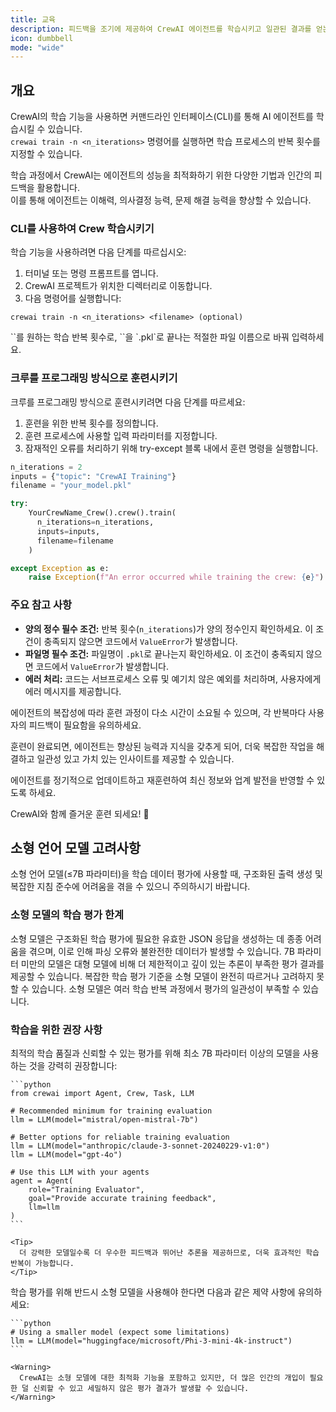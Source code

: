 ```yaml
---
title: 교육
description: 피드백을 조기에 제공하여 CrewAI 에이전트를 학습시키고 일관된 결과를 얻는 방법을 알아보세요.
icon: dumbbell
mode: "wide"
---
```


## 개요

CrewAI의 학습 기능을 사용하면 커맨드라인 인터페이스(CLI)를 통해 AI 에이전트를 학습시킬 수 있습니다.  
`crewai train -n <n_iterations>` 명령어를 실행하면 학습 프로세스의 반복 횟수를 지정할 수 있습니다.

학습 과정에서 CrewAI는 에이전트의 성능을 최적화하기 위한 다양한 기법과 인간의 피드백을 활용합니다.  
이를 통해 에이전트는 이해력, 의사결정 능력, 문제 해결 능력을 향상할 수 있습니다.

### CLI를 사용하여 Crew 학습시키기

학습 기능을 사용하려면 다음 단계를 따르십시오:

1. 터미널 또는 명령 프롬프트를 엽니다.
2. CrewAI 프로젝트가 위치한 디렉터리로 이동합니다.
3. 다음 명령어를 실행합니다:

```shell
crewai train -n <n_iterations> <filename> (optional)
```
<Tip>
  `<n_iterations>`를 원하는 학습 반복 횟수로, `<filename>`을 `.pkl`로 끝나는 적절한 파일 이름으로 바꿔 입력하세요.
</Tip>

### 크루를 프로그래밍 방식으로 훈련시키기

크루를 프로그래밍 방식으로 훈련시키려면 다음 단계를 따르세요:

1. 훈련을 위한 반복 횟수를 정의합니다.
2. 훈련 프로세스에 사용할 입력 파라미터를 지정합니다.
3. 잠재적인 오류를 처리하기 위해 try-except 블록 내에서 훈련 명령을 실행합니다.

```python Code
n_iterations = 2
inputs = {"topic": "CrewAI Training"}
filename = "your_model.pkl"

try:
    YourCrewName_Crew().crew().train(
      n_iterations=n_iterations,
      inputs=inputs,
      filename=filename
    )

except Exception as e:
    raise Exception(f"An error occurred while training the crew: {e}")
```

### 주요 참고 사항

- **양의 정수 필수 조건:** 반복 횟수(`n_iterations`)가 양의 정수인지 확인하세요. 이 조건이 충족되지 않으면 코드에서 `ValueError`가 발생합니다.
- **파일명 필수 조건:** 파일명이 `.pkl`로 끝나는지 확인하세요. 이 조건이 충족되지 않으면 코드에서 `ValueError`가 발생합니다.
- **에러 처리:** 코드는 서브프로세스 오류 및 예기치 않은 예외를 처리하며, 사용자에게 에러 메시지를 제공합니다.

에이전트의 복잡성에 따라 훈련 과정이 다소 시간이 소요될 수 있으며, 각 반복마다 사용자의 피드백이 필요함을 유의하세요.

훈련이 완료되면, 에이전트는 향상된 능력과 지식을 갖추게 되어, 더욱 복잡한 작업을 해결하고 일관성 있고 가치 있는 인사이트를 제공할 수 있습니다.

에이전트를 정기적으로 업데이트하고 재훈련하여 최신 정보와 업계 발전을 반영할 수 있도록 하세요.

CrewAI와 함께 즐거운 훈련 되세요! 🚀

## 소형 언어 모델 고려사항

<Warning>
  소형 언어 모델(≤7B 파라미터)을 학습 데이터 평가에 사용할 때, 구조화된 출력 생성 및 복잡한 지침 준수에 어려움을 겪을 수 있으니 주의하시기 바랍니다.
</Warning>

### 소형 모델의 학습 평가 한계

<CardGroup cols={2}>
  <Card title="JSON 출력 정확도" icon="triangle-exclamation">
    소형 모델은 구조화된 학습 평가에 필요한 유효한 JSON 응답을 생성하는 데 종종 어려움을 겪으며, 이로 인해 파싱 오류와 불완전한 데이터가 발생할 수 있습니다.
  </Card>
  <Card title="평가 품질" icon="chart-line">
    7B 파라미터 미만의 모델은 대형 모델에 비해 더 제한적이고 깊이 있는 추론이 부족한 평가 결과를 제공할 수 있습니다.
  </Card>
  <Card title="지침 준수" icon="list-check">
    복잡한 학습 평가 기준을 소형 모델이 완전히 따르거나 고려하지 못할 수 있습니다.
  </Card>
  <Card title="일관성" icon="rotate">
    소형 모델은 여러 학습 반복 과정에서 평가의 일관성이 부족할 수 있습니다.
  </Card>
</CardGroup>

### 학습을 위한 권장 사항

<Tabs>
  <Tab title="Best Practice">
    최적의 학습 품질과 신뢰할 수 있는 평가를 위해 최소 7B 파라미터 이상의 모델을 사용하는 것을 강력히 권장합니다:

    ```python
    from crewai import Agent, Crew, Task, LLM

    # Recommended minimum for training evaluation
    llm = LLM(model="mistral/open-mistral-7b")

    # Better options for reliable training evaluation
    llm = LLM(model="anthropic/claude-3-sonnet-20240229-v1:0")
    llm = LLM(model="gpt-4o")

    # Use this LLM with your agents
    agent = Agent(
        role="Training Evaluator",
        goal="Provide accurate training feedback",
        llm=llm
    )
    ```

    <Tip>
      더 강력한 모델일수록 더 우수한 피드백과 뛰어난 추론을 제공하므로, 더욱 효과적인 학습 반복이 가능합니다.
    </Tip>
  </Tab>
  <Tab title="Small Model Usage">
    학습 평가를 위해 반드시 소형 모델을 사용해야 한다면 다음과 같은 제약 사항에 유의하세요:

    ```python
    # Using a smaller model (expect some limitations)
    llm = LLM(model="huggingface/microsoft/Phi-3-mini-4k-instruct")
    ```

    <Warning>
      CrewAI는 소형 모델에 대한 최적화 기능을 포함하고 있지만, 더 많은 인간의 개입이 필요한 덜 신뢰할 수 있고 세밀하지 않은 평가 결과가 발생할 수 있습니다.
    </Warning>
  </Tab>
</Tabs>